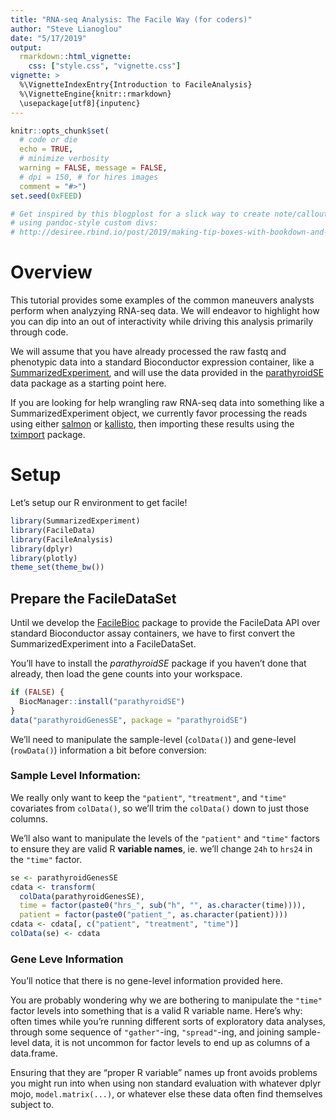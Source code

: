 ```yaml
---
title: "RNA-seq Analysis: The Facile Way (for coders)"
author: "Steve Lianoglou"
date: "5/17/2019"
output: 
  rmarkdown::html_vignette:
    css: ["style.css", "vignette.css"]
vignette: >
  %\VignetteIndexEntry{Introduction to FacileAnalysis}
  %\VignetteEngine{knitr::rmarkdown}
  \usepackage[utf8]{inputenc}
---
```


```r
knitr::opts_chunk$set(
  # code or die
  echo = TRUE,
  # minimize verbosity
  warning = FALSE, message = FALSE,
  # dpi = 150, # for hires images
  comment = "#>")
set.seed(0xFEED)

# Get inspired by this blogplost for a slick way to create note/callout boxes
# using pandoc-style custom divs:
# http://desiree.rbind.io/post/2019/making-tip-boxes-with-bookdown-and-rmarkdown/
```

# Overview

This tutorial provides some examples of the common maneuvers analysts perform
when analyzying RNA-seq data. We will endeavor to highlight how you can dip
into an out of interactivity while driving this analysis primarily through code.

We will assume that you have already processed the raw fastq and 
phenotypic data into a standard Bioconductor expression container, like a
[SummarizedExperiment][SE], and will use the data provided in the 
[parathyroidSE][parathyroidSE] data package as a starting point here.

:::tip
If you are looking for help wrangling raw RNA-seq data into something like a
SummarizedExperiment object, we currently favor processing the reads using
either [salmon][salmon] or [kallisto][kallisto], then importing these results
using the [tximport][tximport] package.
:::

<!--
A note if we move this to a "single" page in the facileverse blogdown site:
To add images to posts:
1. Add them to the `/static/img` folder
2. Reference the image using a relative path: ![my-image](/img/my-image.png)
-->

# Setup

Let's setup our R environment to get facile!

```r
library(SummarizedExperiment)
library(FacileData)
library(FacileAnalysis)
library(dplyr)
library(plotly)
theme_set(theme_bw())
```

## Prepare the FacileDataSet

Until we develop the [FacileBioc][FacileBioc] package to provide the FacileData
API over standard Bioconductor assay containers, we have to first convert the
SummarizedExperiment into a FacileDataSet.

You'll have to install the *parathyroidSE* package if you haven't done that
already, then load the gene counts into your workspace.

```r
if (FALSE) {
  BiocManager::install("parathyroidSE")
}
data("parathyroidGenesSE", package = "parathyroidSE")
```

We'll need to manipulate the sample-level (`colData()`) and gene-level 
(`rowData()`) information a bit before conversion:

### Sample Level Information:

We really only want to keep the `"patient"`, `"treatment"`, and `"time"`
covariates from `colData()`, so we'll trim the `colData()` down to just those
columns.

We'll also want to manipulate the levels of the `"patient"` and `"time"` factors
to ensure they are valid R **variable names**, ie. we'll change `24h` to `hrs24`
in the `"time"` factor.

```r
se <- parathyroidGenesSE
cdata <- transform(
  colData(parathyroidGenesSE),
  time = factor(paste0("hrs_", sub("h", "", as.character(time)))),
  patient = factor(paste0("patient_", as.character(patient))))
cdata <- cdata[, c("patient", "treatment", "time")]
colData(se) <- cdata
```

### Gene Leve Information

You'll notice that there is no gene-level information provided here.


:::tip
You are probably wondering why we are bothering to manipulate the `"time"`
factor levels into something that is a valid R variable name. Here's why:
often times while you're running different sorts of exploratory data
analyses, through some sequence of `"gather"`-ing, `"spread"`-ing, and
joining sample-level data, it is not uncommon for factor levels to end up as
columns of a data.frame.

Ensuring that they are "proper R variable" names up front avoids problems you
might run into when using non standard evaluation with whatever dplyr mojo, `model.matrix(...)`, or whatever else these data often find themselves subject
to.
:::


[//]: # Markdown References ----------------------------------------------------

[FacileBioc]: https://github.com/facileverse/FacileBioc
[kallisto]: https://pachterlab.github.io/kallisto/
[parathyroidSE]: http://bioconductor.org/packages/parathyroidSE
[salmon]: https://combine-lab.github.io/salmon/
[SE]: http://bioconductor.org/packages/SummarizedExperiment
[tximport]: http://bioconductor.org/packages/tximport
